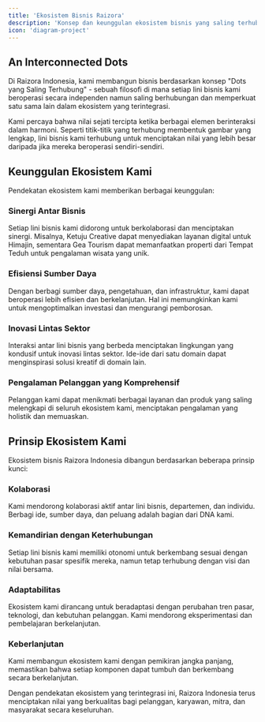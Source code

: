 ```yaml
---
title: 'Ekosistem Bisnis Raizora'
description: 'Konsep dan keunggulan ekosistem bisnis yang saling terhubung'
icon: 'diagram-project'
---
```


## An Interconnected Dots

Di Raizora Indonesia, kami membangun bisnis berdasarkan konsep "Dots yang Saling Terhubung" - sebuah filosofi di mana setiap lini bisnis kami beroperasi secara independen namun saling berhubungan dan memperkuat satu sama lain dalam ekosistem yang terintegrasi.

Kami percaya bahwa nilai sejati tercipta ketika berbagai elemen berinteraksi dalam harmoni. Seperti titik-titik yang terhubung membentuk gambar yang lengkap, lini bisnis kami terhubung untuk menciptakan nilai yang lebih besar daripada jika mereka beroperasi sendiri-sendiri.

## Keunggulan Ekosistem Kami

Pendekatan ekosistem kami memberikan berbagai keunggulan:

### Sinergi Antar Bisnis
Setiap lini bisnis kami didorong untuk berkolaborasi dan menciptakan sinergi. Misalnya, Ketuju Creative dapat menyediakan layanan digital untuk Himajin, sementara Gea Tourism dapat memanfaatkan properti dari Tempat Teduh untuk pengalaman wisata yang unik.

### Efisiensi Sumber Daya
Dengan berbagi sumber daya, pengetahuan, dan infrastruktur, kami dapat beroperasi lebih efisien dan berkelanjutan. Hal ini memungkinkan kami untuk mengoptimalkan investasi dan mengurangi pemborosan.

### Inovasi Lintas Sektor
Interaksi antar lini bisnis yang berbeda menciptakan lingkungan yang kondusif untuk inovasi lintas sektor. Ide-ide dari satu domain dapat menginspirasi solusi kreatif di domain lain.

### Pengalaman Pelanggan yang Komprehensif
Pelanggan kami dapat menikmati berbagai layanan dan produk yang saling melengkapi di seluruh ekosistem kami, menciptakan pengalaman yang holistik dan memuaskan.

## Prinsip Ekosistem Kami

Ekosistem bisnis Raizora Indonesia dibangun berdasarkan beberapa prinsip kunci:

### Kolaborasi
Kami mendorong kolaborasi aktif antar lini bisnis, departemen, dan individu. Berbagi ide, sumber daya, dan peluang adalah bagian dari DNA kami.

### Kemandirian dengan Keterhubungan
Setiap lini bisnis kami memiliki otonomi untuk berkembang sesuai dengan kebutuhan pasar spesifik mereka, namun tetap terhubung dengan visi dan nilai bersama.

### Adaptabilitas
Ekosistem kami dirancang untuk beradaptasi dengan perubahan tren pasar, teknologi, dan kebutuhan pelanggan. Kami mendorong eksperimentasi dan pembelajaran berkelanjutan.

### Keberlanjutan
Kami membangun ekosistem kami dengan pemikiran jangka panjang, memastikan bahwa setiap komponen dapat tumbuh dan berkembang secara berkelanjutan.

Dengan pendekatan ekosistem yang terintegrasi ini, Raizora Indonesia terus menciptakan nilai yang berkualitas bagi pelanggan, karyawan, mitra, dan masyarakat secara keseluruhan.